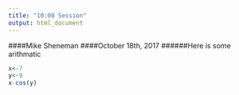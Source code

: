 ```yaml
---
title: "10:00 Session"
output: html_document
---
```

####Mike Sheneman
####October 18th, 2017
######Here is some arithmatic

```r
x<-7
y<-9
x-cos(y)
```

